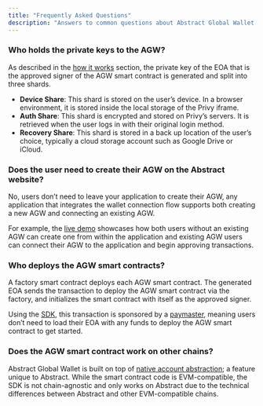 ```yaml
---
title: "Frequently Asked Questions"
description: "Answers to common questions about Abstract Global Wallet."
---
```


### Who holds the private keys to the AGW?

As described in the [how it works](/abstract-global-wallet/architecture) section, the
private key of the EOA that is the approved signer of the AGW smart contract
is generated and split into three shards.

- **Device Share**: This shard is stored on the user&rsquo;s device. In a browser environment, it is stored inside the local storage of the Privy iframe.
- **Auth Share**: This shard is encrypted and stored on Privy&rsquo;s servers. It is retrieved when the user logs in with their original login method.
- **Recovery Share**: This shard is stored in a back up location of the user&rsquo;s choice, typically a cloud storage account such as Google Drive or iCloud.

### Does the user need to create their AGW on the Abstract website?

No, users don&rsquo;t need to leave your application to create their AGW, any application that integrates the wallet connection flow
supports both creating a new AGW and connecting an existing AGW.

For example, the [live demo](https://create-abstract-app.vercel.app/) showcases how both users without an existing AGW
can create one from within the application and existing AGW users can connect their AGW to the application and begin approving transactions.

### Who deploys the AGW smart contracts?

A factory smart contract deploys each AGW smart contract. The generated EOA sends the transaction to deploy the AGW smart contract via the factory,
and initializes the smart contract with itself as the approved signer.

Using the [SDK](/abstract-global-wallet/getting-started), this transaction is sponsored by a [paymaster](/how-abstract-works/native-account-abstraction/paymasters),
meaning users don&rsquo;t need to load their EOA with any funds to deploy the AGW smart contract to get started.

### Does the AGW smart contract work on other chains?

Abstract Global Wallet is built on top of [native account abstraction](/how-abstract-works/native-account-abstraction/overview);
a feature unique to Abstract. While the smart contract code is EVM-compatible, the SDK is not chain-agnostic and only works on Abstract
due to the technical differences between Abstract and other EVM-compatible chains.
